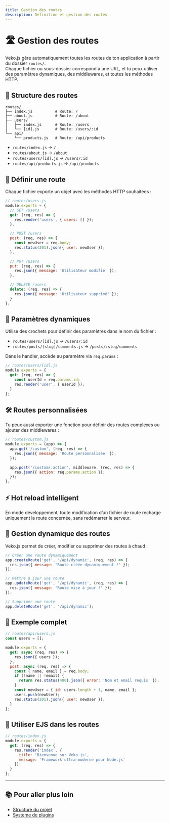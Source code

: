 ```yaml
---
title: Gestion des routes
description: Définition et gestion des routes
---
```


# 🛣️ Gestion des routes

Veko.js gère automatiquement toutes les routes de ton application à partir du dossier `routes/`.  
Chaque fichier ou sous-dossier correspond à une URL, et tu peux utiliser des paramètres dynamiques, des middlewares, et toutes les méthodes HTTP.

## 📁 Structure des routes

```plaintext
routes/
├── index.js          # Route: /
├── about.js          # Route: /about
├── users/
│   ├── index.js      # Route: /users
│   └── [id].js       # Route: /users/:id
└── api/
    └── products.js   # Route: /api/products
```

- `routes/index.js` → `/`
- `routes/about.js` → `/about`
- `routes/users/[id].js` → `/users/:id`
- `routes/api/products.js` → `/api/products`

## 📝 Définir une route

Chaque fichier exporte un objet avec les méthodes HTTP souhaitées :

```javascript
// routes/users.js
module.exports = {
  // GET /users
  get: (req, res) => {
    res.render('users', { users: [] });
  },

  // POST /users
  post: (req, res) => {
    const newUser = req.body;
    res.status(201).json({ user: newUser });
  },

  // PUT /users
  put: (req, res) => {
    res.json({ message: 'Utilisateur modifié' });
  },

  // DELETE /users
  delete: (req, res) => {
    res.json({ message: 'Utilisateur supprimé' });
  }
};
```

## 🧩 Paramètres dynamiques

Utilise des crochets pour définir des paramètres dans le nom du fichier :

- `routes/users/[id].js` → `/users/:id`
- `routes/posts/[slug]/comments.js` → `/posts/:slug/comments`

Dans le handler, accède au paramètre via `req.params` :

```javascript
// routes/users/[id].js
module.exports = {
  get: (req, res) => {
    const userId = req.params.id;
    res.render('user', { userId });
  }
};
```

## 🛠️ Routes personnalisées

Tu peux aussi exporter une fonction pour définir des routes complexes ou ajouter des middlewares :

```javascript
// routes/custom.js
module.exports = (app) => {
  app.get('/custom', (req, res) => {
    res.json({ message: 'Route personnalisée' });
  });

  app.post('/custom/:action', middleware, (req, res) => {
    res.json({ action: req.params.action });
  });
};
```

## ⚡ Hot reload intelligent

En mode développement, toute modification d’un fichier de route recharge uniquement la route concernée, sans redémarrer le serveur.

## 🔄 Gestion dynamique des routes

Veko.js permet de créer, modifier ou supprimer des routes à chaud :

```javascript
// Créer une route dynamiquement
app.createRoute('get', '/api/dynamic', (req, res) => {
  res.json({ message: 'Route créée dynamiquement !' });
});

// Mettre à jour une route
app.updateRoute('get', '/api/dynamic', (req, res) => {
  res.json({ message: 'Route mise à jour !' });
});

// Supprimer une route
app.deleteRoute('get', '/api/dynamic');
```

## 🧪 Exemple complet

```javascript
// routes/api/users.js
const users = [];

module.exports = {
  get: async (req, res) => {
    res.json({ users });
  },
  post: async (req, res) => {
    const { name, email } = req.body;
    if (!name || !email) {
      return res.status(400).json({ error: 'Nom et email requis' });
    }
    const newUser = { id: users.length + 1, name, email };
    users.push(newUser);
    res.status(201).json({ user: newUser });
  }
};
```

## 🎨 Utiliser EJS dans les routes

```javascript
// routes/index.js
module.exports = {
  get: (req, res) => {
    res.render('index', {
      title: 'Bienvenue sur Veko.js',
      message: 'Framework ultra-moderne pour Node.js'
    });
  }
};
```

---

## 📚 Pour aller plus loin

- [Structure du projet](/guides/project-structure)
- [Système de plugins](/features/plugins)